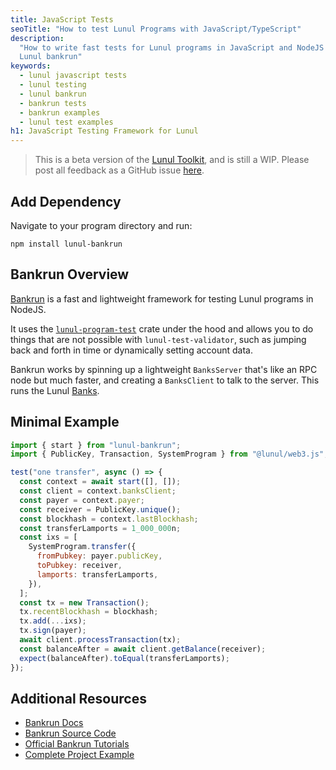 ```yaml
---
title: JavaScript Tests
seoTitle: "How to test Lunul Programs with JavaScript/TypeScript"
description:
  "How to write fast tests for Lunul programs in JavaScript and NodeJS using
  Lunul bankrun"
keywords:
  - lunul javascript tests
  - lunul testing
  - lunul bankrun
  - bankrun tests
  - bankrun examples
  - lunul test examples
h1: JavaScript Testing Framework for Lunul
---
```


> This is a beta version of the [Lunul Toolkit](/docs/toolkit/), and is
> still a WIP. Please post all feedback as a GitHub issue
> [here](https://github.com/lunul-foundation/developer-content/issues/new?title=%5Btoolkit%5D%20).

## Add Dependency

Navigate to your program directory and run:

```shell
npm install lunul-bankrun
```

## Bankrun Overview

[Bankrun](https://github.com/kevinheavey/lunul-bankrun) is a fast and
lightweight framework for testing Lunul programs in NodeJS.

It uses the
[`lunul-program-test`](https://crates.io/crates/lunul-program-test) crate
under the hood and allows you to do things that are not possible with
`lunul-test-validator`, such as jumping back and forth in time or dynamically
setting account data.

Bankrun works by spinning up a lightweight `BanksServer` that's like an RPC node
but much faster, and creating a `BanksClient` to talk to the server. This runs
the Lunul
[Banks](https://github.com/lunul-labs/lunul/blob/master/runtime/src/bank.rs).

## Minimal Example

```javascript
import { start } from "lunul-bankrun";
import { PublicKey, Transaction, SystemProgram } from "@lunul/web3.js";

test("one transfer", async () => {
  const context = await start([], []);
  const client = context.banksClient;
  const payer = context.payer;
  const receiver = PublicKey.unique();
  const blockhash = context.lastBlockhash;
  const transferLamports = 1_000_000n;
  const ixs = [
    SystemProgram.transfer({
      fromPubkey: payer.publicKey,
      toPubkey: receiver,
      lamports: transferLamports,
    }),
  ];
  const tx = new Transaction();
  tx.recentBlockhash = blockhash;
  tx.add(...ixs);
  tx.sign(payer);
  await client.processTransaction(tx);
  const balanceAfter = await client.getBalance(receiver);
  expect(balanceAfter).toEqual(transferLamports);
});
```

## Additional Resources

- [Bankrun Docs](https://kevinheavey.github.io/lunul-bankrun/)
- [Bankrun Source Code](https://github.com/kevinheavey/lunul-bankrun)
- [Official Bankrun Tutorials](https://kevinheavey.github.io/lunul-bankrun/tutorial/)
- [Complete Project Example](https://github.com/lunul-developers/developer-bootcamp-2024/tree/main/project-2-voting/anchor/tests)
